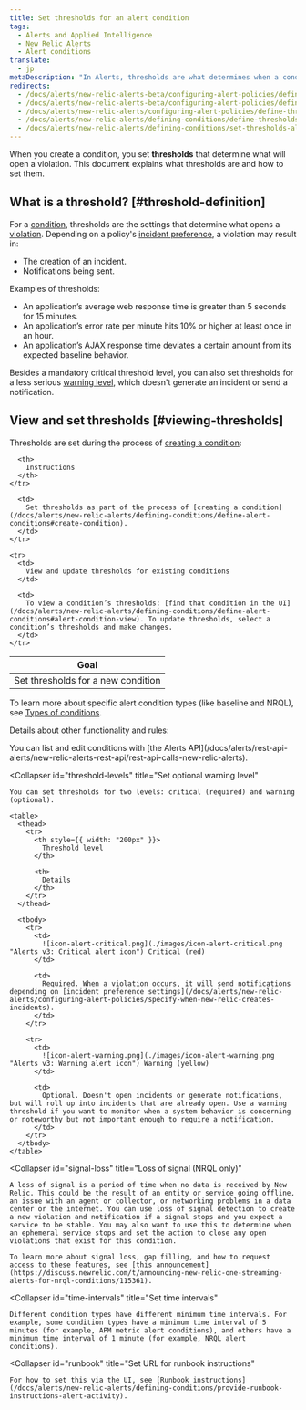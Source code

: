 ```yaml
---
title: Set thresholds for an alert condition
tags:
  - Alerts and Applied Intelligence
  - New Relic Alerts
  - Alert conditions
translate:
  - jp
metaDescription: "In Alerts, thresholds are what determines when a condition will trigger a violation."
redirects:
  - /docs/alerts/new-relic-alerts-beta/configuring-alert-policies/defining-thresholds-trigger-alert
  - /docs/alerts/new-relic-alerts-beta/configuring-alert-policies/define-thresholds-trigger-alert
  - /docs/alerts/new-relic-alerts/configuring-alert-policies/define-thresholds-trigger-alert
  - /docs/alerts/new-relic-alerts/defining-conditions/define-thresholds-trigger-alert
  - /docs/alerts/new-relic-alerts/defining-conditions/set-thresholds-alert-condition
---
```


When you create a condition, you set **thresholds** that determine what will open a violation. This document explains what thresholds are and how to set them.

## What is a threshold? [#threshold-definition]

For a [condition](/docs/using-new-relic/welcome-new-relic/get-started/glossary#alert-condition), thresholds are the settings that determine what opens a [violation](/docs/using-new-relic/welcome-new-relic/get-started/glossary#alert-violation). Depending on a policy's [incident preference](/docs/alerts/new-relic-alerts/configuring-alert-policies/specify-when-new-relic-creates-incidents), a violation may result in:

* The creation of an incident.
* Notifications being sent.

Examples of thresholds:

* An application’s average web response time is greater than 5 seconds for 15 minutes.
* An application’s error rate per minute hits 10% or higher at least once in an hour.
* An application’s AJAX response time deviates a certain amount from its expected baseline behavior.

Besides a mandatory critical threshold level, you can also set thresholds for a less serious [warning level](#threshold-levels), which doesn't generate an incident or send a notification.

## View and set thresholds [#viewing-thresholds]

Thresholds are set during the process of [creating a condition](/docs/alerts/new-relic-alerts/defining-conditions/define-alert-conditions):

<table>
  <thead>
    <tr>
      <th style={{ width: "220px" }}>
        Goal
      </th>

      <th>
        Instructions
      </th>
    </tr>
  </thead>

  <tbody>
    <tr>
      <td>
        Set thresholds for a new condition
      </td>

      <td>
        Set thresholds as part of the process of [creating a condition](/docs/alerts/new-relic-alerts/defining-conditions/define-alert-conditions#create-condition).
      </td>
    </tr>

    <tr>
      <td>
        View and update thresholds for existing conditions
      </td>

      <td>
        To view a condition’s thresholds: [find that condition in the UI](/docs/alerts/new-relic-alerts/defining-conditions/define-alert-conditions#alert-condition-view). To update thresholds, select a condition’s thresholds and make changes.
      </td>
    </tr>
  </tbody>
</table>

To learn more about specific alert condition types (like baseline and NRQL), see [Types of conditions](/docs/alerts/new-relic-alerts/defining-conditions/define-alert-conditions#condition-types).

Details about other functionality and rules:

<CollapserGroup>
  <Collapser
    id="use-api"
    title="Use the Alerts API"
  >
    You can list and edit conditions with [the Alerts API](/docs/alerts/rest-api-alerts/new-relic-alerts-rest-api/rest-api-calls-new-relic-alerts).
  </Collapser>

  <Collapser
    id="threshold-levels"
    title="Set optional warning level"
  >
    You can set thresholds for two levels: critical (required) and warning (optional).

    <table>
      <thead>
        <tr>
          <th style={{ width: "200px" }}>
            Threshold level
          </th>

          <th>
            Details
          </th>
        </tr>
      </thead>

      <tbody>
        <tr>
          <td>
            ![icon-alert-critical.png](./images/icon-alert-critical.png "Alerts v3: Critical alert icon") Critical (red)
          </td>

          <td>
            Required. When a violation occurs, it will send notifications depending on [incident preference settings](/docs/alerts/new-relic-alerts/configuring-alert-policies/specify-when-new-relic-creates-incidents).
          </td>
        </tr>

        <tr>
          <td>
            ![icon-alert-warning.png](./images/icon-alert-warning.png "Alerts v3: Warning alert icon") Warning (yellow)
          </td>

          <td>
            Optional. Doesn't open incidents or generate notifications, but will roll up into incidents that are already open. Use a warning threshold if you want to monitor when a system behavior is concerning or noteworthy but not important enough to require a notification.
          </td>
        </tr>
      </tbody>
    </table>
  </Collapser>

  <Collapser
    id="signal-loss"
    title="Loss of signal (NRQL only)"
  >
    A loss of signal is a period of time when no data is received by New Relic. This could be the result of an entity or service going offline, an issue with an agent or collector, or networking problems in a data center or the internet. You can use loss of signal detection to create a new violation and notification if a signal stops and you expect a service to be stable. You may also want to use this to determine when an ephemeral service stops and set the action to close any open violations that exist for this condition.

    To learn more about signal loss, gap filling, and how to request access to these features, see [this announcement](https://discuss.newrelic.com/t/announcing-new-relic-one-streaming-alerts-for-nrql-conditions/115361).
  </Collapser>

  <Collapser
    id="time-intervals"
    title="Set time intervals"
  >
    Different condition types have different minimum time intervals. For example, some condition types have a minimum time interval of 5 minutes (for example, APM metric alert conditions), and others have a minimum time interval of 1 minute (for example, NRQL alert conditions).
  </Collapser>

  <Collapser
    id="runbook"
    title="Set URL for runbook instructions"
  >
    For how to set this via the UI, see [Runbook instructions](/docs/alerts/new-relic-alerts/defining-conditions/provide-runbook-instructions-alert-activity).
  </Collapser>
</CollapserGroup>
